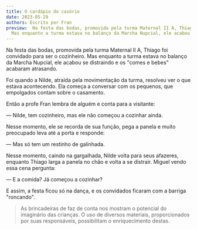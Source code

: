 ```yaml
---
title: O cardápio do casório
date: 2023-05-29
authors: Escrito por Fran
preview:  Na festa das bodas, promovida pela turma Maternal II A, Thiago foi convidado para ser o cozinheiro.
  Mas enquanto a turma estava no balanço da Marcha Nupcial, ele acabou se distraindo e os "comes e bebes" acabaram atrasando.
---
```


Na festa das bodas, promovida pela turma Maternal II A, Thiago foi convidado para ser o cozinheiro. Mas enquanto a turma estava no balanço da Marcha Nupcial, ele acabou se distraindo e os "comes e bebes" acabaram atrasando.

Foi quando a Nilde, atraída pela movimentação da turma, resolveu ver o que estava acontecendo. Ela começa a conversar com os pequenos, que empolgados contam sobre o casamento.

 Então a profe Fran lembra de alguém e conta para a visitante:

— Nilde, tem cozinheiro, mas ele não começou a cozinhar ainda.

Nesse momento, ele se recorda de sua função, pega a panela e muito preocupado leva até a porta e responde:

— Mas só tem um restinho de galinhada.

Nesse momento, caindo na gargalhada, Nilde volta para seus afazeres, enquanto Thiago larga a panela no chão e volta a se distrair. Miguel vendo essa cena pergunta:

— E a comida? Já começou a cozinhar?

E assim, a festa ficou só na dança, e os convidados ficaram com a barriga "roncando".

> As brincadeiras de faz de conta nos mostram o potencial do imaginário das crianças. O uso de diversos materiais, proporcionados por suas responsáveis, possibilitam o enriquecimento destas.

